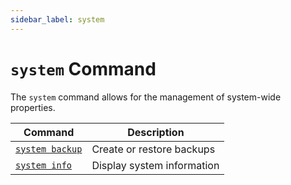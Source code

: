 ```yaml
---
sidebar_label: system
---
```


# `system` Command

The `system` command allows for the management of system-wide properties.

| Command                               | Description                |
| ------------------------------------- | -------------------------- |
| [`system backup`](./backup/index.mdx) | Create or restore backups  |
| [`system info`](./info.mdx)           | Display system information |
